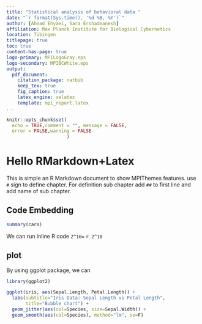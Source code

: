 ```yaml
---
title: "Statistical analysis of behavioral data "
date: "`r format(Sys.time(), '%d %B, %Y')`"
author: [Ahmad Ehyaei, Sara Ershadmanesh]
affiliation: Max Planck Institute for Biological Cybernetics 
location: Tübingen
titlepage: true
toc: true
content-has-page: true
logo-primary: MPILogoGray.eps
logo-secondary: MPIBCWhite.eps
output: 
  pdf_document:
    citation_package: natbib
    keep_tex: true
    fig_caption: true
    latex_engine: xelatex
    template: mpi_report.latex
...
```


```r
knitr::opts_chunk$set(
  echo = TRUE,comment = "", message = FALSE, 
  error = FALSE,warning = FALSE
                      )
```

# Hello RMarkdown+Latex

This is simple an R Markdown document to show MPIThemes features.
use `#` sign to define chapter.
For definition sub chapter add `##` to first line and add name of sub chapter.

## Code Embedding

```r
summary(cars)
```

We can run inline R code `2^10=` `r 2^10`

## plot

By using ggplot package, we can  

```r
library(ggplot2)

ggplot(iris, aes(Sepal.Length, Petal.Length)) + 
  labs(subtitle="Iris Data: Sepal Length vs Petal Length",
       title="Bubble chart") + 
  geom_jitter(aes(col=Species, size=Sepal.Width)) + 
  geom_smooth(aes(col=Species), method="lm", se=F)
```

